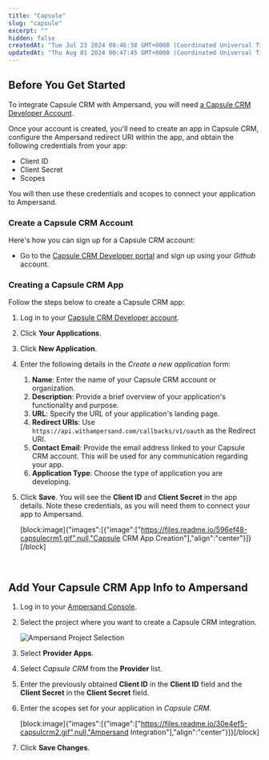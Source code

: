 ```yaml
---
title: "Capsule"
slug: "capsule"
excerpt: ""
hidden: false
createdAt: "Tue Jul 23 2024 08:46:38 GMT+0000 (Coordinated Universal Time)"
updatedAt: "Thu Aug 01 2024 00:47:45 GMT+0000 (Coordinated Universal Time)"
---
```

## Before You Get Started

To integrate Capsule CRM with Ampersand, you will need [a Capsule CRM Developer Account](https://developer.capsulecrm.com/).

Once your account is created, you'll need to create an app in Capsule CRM, configure the Ampersand redirect URI within the app, and obtain the following credentials from your app:

- Client ID
- Client Secret
- Scopes

You will then use these credentials and scopes to connect your application to Ampersand.

### Create a Capsule CRM Account

Here's how you can sign up for a Capsule CRM account:

- Go to the [Capsule CRM Developer portal](https://developer.capsulecrm.com/) and sign up using your _Github_ account.

### Creating a Capsule CRM App

Follow the steps below to create a Capsule CRM app:

1. Log in to your [Capsule CRM Developer account](https://capsulecrm.com/developers).

2. Click **Your Applications**.

3. Click **New Application**.

4. Enter the following details in the _Create a new application_ form:

   1. **Name**: Enter the name of your Capsule CRM account or organization.
   2. **Description**: Provide a brief overview of your application's functionality and purpose. 
   3. **URL**: Specify the URL of your application's landing page.
   4. **Redirect URIs**: Use `https://api.withampersand.com/callbacks/v1/oauth` as the Redirect URI.
   5. **Contact Email**: Provide the email address linked to your Capsule CRM account. This will be used for any communication regarding your app.
   6. **Application Type**: Choose the type of application you are developing.

5. Click **Save**. You will see the **Client ID** and **Client Secret** in the app details. Note these credentials, as you will need them to connect your app to Ampersand.

   [block:image]{"images":[{"image":["https://files.readme.io/596ef48-capsulecrm1.gif",null,"Capsule CRM App Creation"],"align":"center"}]}[/block]

<br />

## Add Your Capsule CRM App Info to Ampersand

1. Log in to your [Ampersand Console](https://console.withampersand.com).

2. Select the project where you want to create a Capsule CRM integration.

   ![Ampersand Project Selection](https://files.readme.io/dd47b7a-Ampersand.png)

3. Select **Provider Apps**.

4. Select _Capsule CRM_ from the **Provider** list.

5. Enter the previously obtained **Client ID** in the **Client ID** field and the **Client Secret** in the **Client Secret** field.

6. Enter the scopes set for your application in _Capsule CRM_.

   [block:image]{"images":[{"image":["https://files.readme.io/30e4ef5-capsulcrm2.gif",null,"Ampersand Integration"],"align":"center"}]}[/block]

7. Click **Save Changes**.
